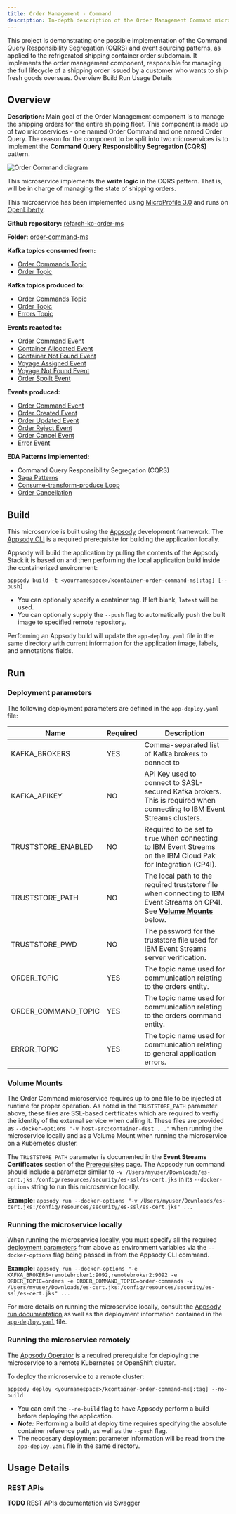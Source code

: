 ```yaml
---
title: Order Management - Command
description: In-depth description of the Order Management Command microservice component of the Reefer Container Shipment solution reference implementation.
---
```


<PageDescription>
This project is demonstrating one possible implementation of the Command Query Responsibility Segregation (CQRS) and event sourcing patterns, as applied to the refrigerated shipping container order subdomain. It implements the order management component, responsible for managing the full lifecycle of a shipping order issued by a customer who wants to ship fresh goods overseas.
</PageDescription>

<AnchorLinks>
  <AnchorLink>Overview</AnchorLink>
  <AnchorLink>Build</AnchorLink>
  <AnchorLink>Run</AnchorLink>
  <AnchorLink>Usage Details</AnchorLink>
</AnchorLinks>

## Overview

**Description:** Main goal of the Order Management component is to manage the shipping orders for the entire shipping fleet. This component is made up of two microservices - one named Order Command and one named Order Query. The reason for the component to be split into two microservices is to implement the **Command Query Responsibility Segregation (CQRS)** pattern.

![Order Command diagram](images/microservice-overview-order-command.png)

This microservice implements the **write logic** in the CQRS pattern. That is, will be in charge of managing the state of shipping orders.

This microservice has been implemented using [MicroProfile 3.0](https://microprofile.io/) and runs on [OpenLiberty](https://openliberty.io/).

**Github repository:** [refarch-kc-order-ms](https://github.com/ibm-cloud-architecture/refarch-kc-order-ms)

**Folder:** [order-command-ms](https://github.com/ibm-cloud-architecture/refarch-kc-order-ms/tree/master/order-command-ms)

**Kafka topics consumed from:**

- [Order Commands Topic](/microservices/topic-details/#order-commands-topic)
- [Order Topic](/microservices/topic-details/#orders-topic)

**Kafka topics produced to:**

- [Order Commands Topic](/microservices/topic-details/#order-commands-topic)
- [Order Topic](/microservices/topic-details/#orders-topic)
- [Errors Topic](/microservices/topic-details/#errors-topic)

**Events reacted to:**

- [Order Command Event](/microservices/event-details/#order-command-event)
- [Container Allocated Event](/microservices/event-details/#container-allocated-event)
- [Container Not Found Event](/microservices/event-details/#container-not-found-event)
- [Voyage Assigned Event](/microservices/event-details/#voyage-assigned-event)
- [Voyage Not Found Event](/microservices/event-details/#voyage-not-found-event)
- [Order Spoilt Event](/microservices/event-details/#order-spoilt-event)

**Events produced:**

- [Order Command Event](/microservices/event-details/#order-command-event)
- [Order Created Event](/microservices/event-details/#order-created-event)
- [Order Updated Event](/microservices/event-details/#order-updated-event)
- [Order Reject Event](/microservices/event-details/#order-reject-event)
- [Order Cancel Event](/microservices/event-details/#order-cancel-event)
- [Error Event](/microservices/event-details/#error-event)

**EDA Patterns implemented:**

- Command Query Responsibility Segregation (CQRS)
- [Saga Patterns](/implementation/saga-patterns/)
- [Consume-transform-produce Loop](/implementation/consume-transform-produce/)
- [Order Cancellation](/implementation/order-cancellation/)

## Build

This microservice is built using the [Appsody](https://appsody.dev/) development framework. The [Appsody CLI](https://appsody.dev/docs/installing/installing-appsody) is a required prerequisite for building the application locally.

Appsody will build the application by pulling the contents of the Appsody Stack it is based on and then performing the local application build inside the containerized environment:

`appsody build -t <yournamespace>/kcontainer-order-command-ms[:tag] [--push]`

- You can optionally specify a container tag. If left blank, `latest` will be used.
- You can optionally supply the `--push` flag to automatically push the built image to specified remote repository.

Performing an Appsody build will update the `app-deploy.yaml` file in the same directory with current information for the application image, labels, and annotations fields.

## Run

### Deployment parameters

The following deployment parameters are defined in the `app-deploy.yaml` file:

| Name                                     | Required | Description                                                                                                            |
|------------------------------------------|----------|------------------------------------------------------------------------------------------------------------------------|
| KAFKA_BROKERS                            | YES      | Comma-separated list of Kafka brokers to connect to                                                                    |
| KAFKA_APIKEY                             | NO       | API Key used to connect to SASL-secured Kafka brokers. This is required when connecting to IBM Event Streams clusters. |
| TRUSTSTORE_ENABLED                       | NO       | Required to be set to `true` when connecting to IBM Event Streams on the IBM Cloud Pak for Integration (CP4I).         |
| TRUSTSTORE_PATH                          | NO       | The local path to the required truststore file when connecting to IBM Event Streams on CP4I. See [**Volume Mounts**](#volume-mounts) below.  |
| TRUSTSTORE_PWD                           | NO       | The password for the truststore file used for IBM Event Streams server verification.                                   |
| ORDER_TOPIC                              | YES      | The topic name used for communication relating to the orders entity.                                                   |
| ORDER_COMMAND_TOPIC                      | YES      | The topic name used for communication relating to the orders command entity.                                           |
| ERROR_TOPIC                              | YES      | The topic name used for communication relating to general application errors.                                          |


### Volume Mounts

The Order Command microservice requires up to one file to be injected at runtime for proper operation. As noted in the `TRUSTSTORE_PATH` parameter above, these files are SSL-based certificates which are required to verfiy the identity of the external service when calling it. These files are provided as `--docker-options "-v host-src:container-dest ..."` when running the microservice locally and as a Volume Mount when running the microservice on a Kubernetes cluster.

The `TRUSTSTORE_PATH` parameter is documented in the **Event Streams Certificates** section of the [Prerequisites](/infrastructure/required-services/#ibm-event-streams-on-redhat-openshift-container-platform) page. The Appsody run command should include a parameter similar to `-v /Users/myuser/Downloads/es-cert.jks:/config/resources/security/es-ssl/es-cert.jks` in its `--docker-options` string to run this microservice locally.

**Example:** `appsody run --docker-options "-v /Users/myuser/Downloads/es-cert.jks:/config/resources/security/es-ssl/es-cert.jks" ...`

### Running the microservice locally

When running the microservice locally, you must specify all the required [deployment parameters](#deployment-parameters) from above as environment variables via the `--docker-options` flag being passed in from the Appsody CLI command.

**Example:** `appsody run --docker-options "-e KAFKA_BROKERS=remotebroker1:9092,remotebroker2:9092 -e ORDER_TOPIC=orders -e ORDER_COMMAND_TOPIC=order-commands -v /Users/myuser/Downloads/es-cert.jks:/config/resources/security/es-ssl/es-cert.jks" ...`

For more details on running the microservice locally, consult the [Appsody run documentation](https://appsody.dev/docs/using-appsody/local-development#appsody-local-development) as well as the deployment information contained in the [`app-deploy.yaml`](https://github.com/ibm-cloud-architecture/refarch-kc-order-ms/blob/master/order-command-ms/app-deploy.yaml) file.

### Running the microservice remotely

The [Appsody Operator](https://appsody.dev/docs/reference/appsody-operator/) is a required prerequisite for deploying the microservice to a remote Kubernetes or OpenShift cluster.

To deploy the microservice to a remote cluster:

`appsody deploy <yournamespace>/kcontainer-order-command-ms[:tag] --no-build`

- You can omit the `--no-build` flag to have Appsody perform a build before deploying the application.
- _**Note:**_ Performing a build at deploy time requires specifying the absolute container reference path, as well as the `--push` flag.
- The neccesary deployment parameter information will be read from the `app-deploy.yaml` file in the same directory.

## Usage Details

### REST APIs

<InlineNotification kind="info"><strong>TODO</strong> REST APIs documentation via Swagger</InlineNotification>
